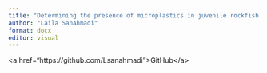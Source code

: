```yaml
---
title: "Determining the presence of microplastics in juvenile rockfish gathered from the rhinoceros auklet from around the Farallon Island"
author: "Laila SanAhmadi"
format: docx
editor: visual
---
```


\<a href="https://github.com/Lsanahmadi"\>GitHub\</a\>
